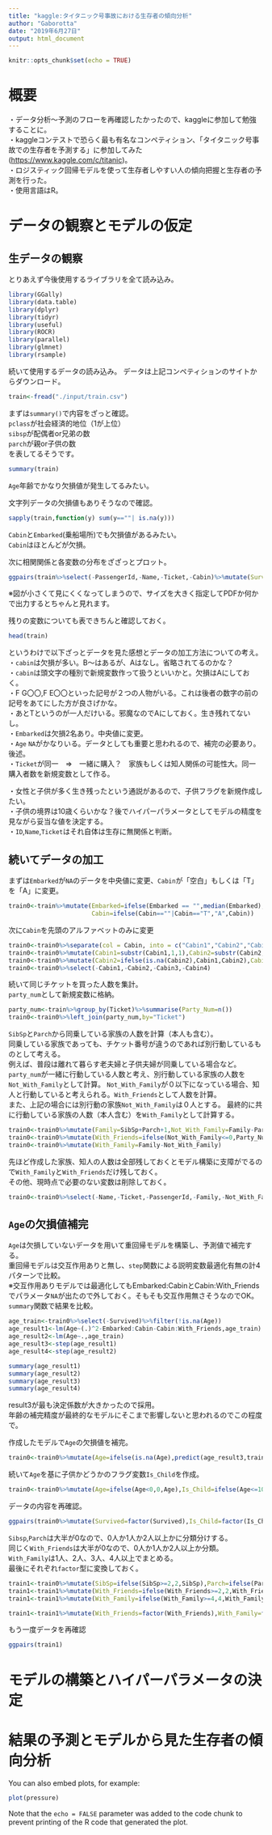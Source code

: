 ```yaml
---
title: "kaggle:タイタニック号事故における生存者の傾向分析"
author: "Gaborotta"
date: "2019年6月27日"
output: html_document
---
```


```r
knitr::opts_chunk$set(echo = TRUE)
```

# 概要

・データ分析～予測のフローを再確認したかったので、kaggleに参加して勉強することに。  
・kaggleコンテストで恐らく最も有名なコンペティション、「タイタニック号事故での生存者を予測する」に参加してみた(<https://www.kaggle.com/c/titanic>)。  
・ロジスティック回帰モデルを使って生存者しやすい人の傾向把握と生存者の予測を行った。  
・使用言語はR。  
 
# データの観察とモデルの仮定
## 生データの観察
とりあえず今後使用するライブラリを全て読み込み。
```r
library(GGally)
library(data.table)
library(dplyr)
library(tidyr)
library(useful)
library(ROCR)
library(parallel)
library(glmnet)
library(rsample)
```

続いて使用するデータの読み込み。
データは上記コンペティションのサイトからダウンロード。
```r
train<-fread("./input/train.csv")
```

まずは`summary()`で内容をざっと確認。  
`pclass`が社会経済的地位（1が上位）  
`sibsp`が配偶者or兄弟の数  
`parch`が親or子供の数  
を表してるそうです。
```r
summary(train)
```

`Age`年齢でかなり欠損値が発生してるみたい。  

文字列データの欠損値もありそうなので確認。
```r
sapply(train,function(y) sum(y==""| is.na(y)))
```
`Cabin`と`Embarked`(乗船場所)でも欠損値があるみたい。  
`Cabin`はほとんどが欠損。

次に相関関係と各変数の分布をざざっとプロット。
```r
ggpairs(train%>%select(-PassengerId,-Name,-Ticket,-Cabin)%>%mutate(Survived=factor(Survived)))
```

※図が小さくて見にくくなってしまうので、サイズを大きく指定してPDFか何かで出力するとちゃんと見れます。
  
残りの変数についても表できちんと確認しておく。
```r
head(train)
```

というわけで以下ざっとデータを見た感想とデータの加工方法についての考え。  
・`cabin`は欠損が多い。B～はあるが、Aはなし。省略されてるのかな？  
・`cabin`は頭文字の種別で新規変数作って扱うといいかと。欠損はAにしておく。  
・F G〇〇,F E〇〇といった記号が２つの人物がいる。これは後者の数字の前の記号をあてにした方が良さげかな。  
・あとTというのが一人だけいる。邪魔なのでAにしておく。生き残れてないし。    
・`Embarked`は欠損2名あり。中央値に変更。    
・`Age` `NA`がかなりいる。データとしても重要と思われるので、補完の必要あり。後述。  
・`Ticket`が同一　⇒　一緒に購入？　家族もしくは知人関係の可能性大。同一購入者数を新規変数として作る。
  
・女性と子供が多く生き残ったという通説があるので、子供フラグを新規作成したい。  
・子供の境界は10歳くらいかな？後でハイパーパラメータとしてモデルの精度を見ながら妥当な値を決定する。  
・`ID`,`Name`,`Ticket`はそれ自体は生存に無関係と判断。

## 続いてデータの加工
まずは`Embarked`が`NA`のデータを中央値に変更、`Cabin`が「空白」もしくは「T」を「A」に変更。
```r
train0<-train%>%mutate(Embarked=ifelse(Embarked == "",median(Embarked),Embarked),
                       Cabin=ifelse(Cabin==""|Cabin=="T","A",Cabin))
```

次に`Cabin`を先頭のアルファベットのみに変更
```r
train0<-train0%>%separate(col = Cabin, into = c("Cabin1","Cabin2","Cabin3","Cabin4"), sep = " ",fill="right")
train0<-train0%>%mutate(Cabin1=substr(Cabin1,1,1),Cabin2=substr(Cabin2,1,1))
train0<-train0%>%mutate(Cabin2=ifelse(is.na(Cabin2),Cabin1,Cabin2),Cabin=ifelse(Cabin1==Cabin2,Cabin1,Cabin2))
train0<-train0%>%select(-Cabin1,-Cabin2,-Cabin3,-Cabin4)
```

続いて同じチケットを買った人数を集計。  
`party_num`として新規変数に格納。
```r
party_num<-train%>%group_by(Ticket)%>%summarise(Party_Num=n())
train0<-train0%>%left_join(party_num,by="Ticket")
```

`SibSp`と`Parch`から同乗している家族の人数を計算（本人も含む）。  
同乗している家族であっても、チケット番号が違うのであれば別行動しているものとして考える。  
例えば、普段は離れて暮らす老夫婦と子供夫婦が同乗している場合など。  
`party_num`が一緒に行動している人数と考え、別行動している家族の人数を`Not_With_Family`として計算。
`Not_With_Family`が０以下になっている場合、知人と行動していると考えられる。`With_Friends`として人数を計算。  
また、上記の場合には別行動の家族`Not_With_Family`は０人とする。
最終的に共に行動している家族の人数（本人含む）を`With_Family`として計算する。

```r
train0<-train0%>%mutate(Family=SibSp+Parch+1,Not_With_Family=Family-Party_Num)
train0<-train0%>%mutate(With_Friends=ifelse(Not_With_Family<=0,Party_Num-Family,0),Not_With_Family=ifelse(Not_With_Family<=0,0,Not_With_Family))
train0<-train0%>%mutate(With_Family=Family-Not_With_Family)
```

先ほど作成した家族、知人の人数は全部残しておくとモデル構築に支障がでるので`With_Family`と`With_Friends`だけ残しておく。  
その他、現時点で必要のない変数は削除しておく。
```r
train0<-train0%>%select(-Name,-Ticket,-PassengerId,-Family,-Not_With_Family,Party_Num,-Party_Num)
```

## `Age`の欠損値補完
`Age`は欠損していないデータを用いて重回帰モデルを構築し、予測値で補完する。  
重回帰モデルは交互作用ありと無し、`step`関数による説明変数最適化有無の計4パターンで比較。  
※交互作用ありモデルでは最適化してもEmbarked:CabinとCabin:With_Friendsでパラメータ`NA`が出たので外しておく。そもそも交互作用無さそうなのでOK。
`summary`関数で結果を比較。

```r
age_train<-train0%>%select(-Survived)%>%filter(!is.na(Age))
age_result1<-lm(Age~(.)^2-Embarked:Cabin-Cabin:With_Friends,age_train)
age_result2<-lm(Age~.,age_train)
age_result3<-step(age_result1)
age_result4<-step(age_result2)

summary(age_result1)
summary(age_result2)
summary(age_result3)
summary(age_result4)
```

result3が最も決定係数が大きかったので採用。  
年齢の補完精度が最終的なモデルにそこまで影響しないと思われるのでこの程度で。

作成したモデルで`Age`の欠損値を補完。
```r
train0<-train0%>%mutate(Age=ifelse(is.na(Age),predict(age_result3,train0),Age))
```

続いて`Age`を基に子供かどうかのフラグ変数`Is_Child`を作成。
```r
train0<-train0%>%mutate(Age=ifelse(Age<0,0,Age),Is_Child=ifelse(Age<=10,1,0))
```  

データの内容を再確認。
```r
ggpairs(train0%>%mutate(Survived=factor(Survived),Is_Child=factor(Is_Child)))
```

`Sibsp`,`Parch`は大半が0なので、0人か1人か2人以上かに分類分けする。  
同じく`With_Friends`は大半が0なので、0人か1人か2人以上か分類。  
`With_Family`は1人、2人、3人、4人以上でまとめる。  
最後にそれぞれ`factor`型に変換しておく。  

```r
train1<-train0%>%mutate(SibSp=ifelse(SibSp>=2,2,SibSp),Parch=ifelse(Parch>=2,2,Parch))
train1<-train1%>%mutate(With_Friends=ifelse(With_Friends>=2,2,With_Friends))
train1<-train1%>%mutate(With_Family=ifelse(With_Family>=4,4,With_Family))

train1<-train1%>%mutate(With_Friends=factor(With_Friends),With_Family=factor(With_Family),Survived=factor(Survived),Is_Child=factor(Is_Child),SibSp=factor(SibSp),Parch=factor(Parch),Pclass=factor(Pclass))
```

もう一度データを再確認
```r
ggpairs(train1)
```


# モデルの構築とハイパーパラメータの決定





# 結果の予測とモデルから見た生存者の傾向分析

You can also embed plots, for example:

```r
plot(pressure)
```

Note that the `echo = FALSE` parameter was added to the code chunk to prevent printing of the R code that generated the plot.
